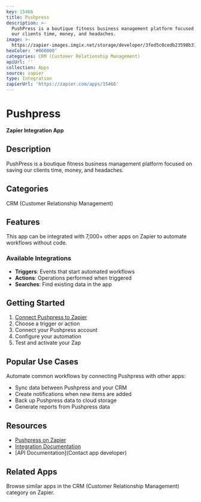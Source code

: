 ```yaml
---
key: 15466
title: Pushpress
description: >-
  PushPress is a boutique fitness business management platform focused on saving
  our clients time, money, and headaches.
image: >-
  https://zapier-images.imgix.net/storage/developer/3fed5c0cedb23598b37aebe56639098e_2.png?auto=format%2Ccompress&ixlib=python-3.0.0&q=50
hexColor: '#000000'
categories: CRM (Customer Relationship Management)
apiUrl: ''
collection: Apps
source: zapier
type: Integration
zapierUrl: 'https://zapier.com/apps/15466'
---
```

# Pushpress

**Zapier Integration App**

## Description

PushPress is a boutique fitness business management platform focused on saving our clients time, money, and headaches.

## Categories

CRM (Customer Relationship Management)

## Features

This app can be integrated with 7,000+ other apps on Zapier to automate workflows without code.

### Available Integrations

- **Triggers**: Events that start automated workflows
- **Actions**: Operations performed when triggered
- **Searches**: Find existing data in the app

## Getting Started

1. [Connect Pushpress to Zapier](https://zapier.com/apps/15466)
2. Choose a trigger or action
3. Connect your Pushpress account
4. Configure your automation
5. Test and activate your Zap

## Popular Use Cases

Automate common workflows by connecting Pushpress with other apps:

- Sync data between Pushpress and your CRM
- Create notifications when new items are added
- Back up Pushpress data to cloud storage
- Generate reports from Pushpress data

## Resources

- [Pushpress on Zapier](https://zapier.com/apps/15466)
- [Integration Documentation](https://zapier.com/apps/15466/integrations)
- [API Documentation](Contact app developer)

## Related Apps

Browse similar apps in the CRM (Customer Relationship Management) category on Zapier.
